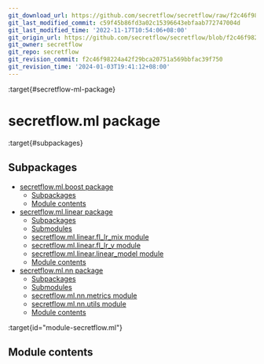 ```yaml
---
git_download_url: https://github.com/secretflow/secretflow/raw/f2c46f98224a42f29bca20751a569bbfac39f750/docs/source/secretflow.ml.rst
git_last_modified_commit: c59f45b86fd3a02c15396643ebfaab772747004d
git_last_modified_time: '2022-11-17T10:54:06+08:00'
git_origin_url: https://github.com/secretflow/secretflow/blob/f2c46f98224a42f29bca20751a569bbfac39f750/docs/source/secretflow.ml.rst
git_owner: secretflow
git_repo: secretflow
git_revision_commit: f2c46f98224a42f29bca20751a569bbfac39f750
git_revision_time: '2024-01-03T19:41:12+08:00'
---
```


:target{#secretflow-ml-package}

# secretflow\.ml package

:target{#subpackages}

## Subpackages

<TableOfContents>


  - [secretflow.ml.boost package](secretflow.ml.ml.boost.mdx)
    - [Subpackages](secretflow.ml.ml.boost.mdx#subpackages)
    - [Module contents](secretflow.ml.ml.boost.mdx#module-secretflow.ml.boost)
  - [secretflow.ml.linear package](secretflow.ml.ml.linear.mdx)
    - [Subpackages](secretflow.ml.ml.linear.mdx#subpackages)
    - [Submodules](secretflow.ml.ml.linear.mdx#submodules)
    - [secretflow.ml.linear.fl\_lr\_mix module](secretflow.ml.ml.linear.mdx#module-secretflow.ml.linear.fl_lr_mix)
    - [secretflow.ml.linear.fl\_lr\_v module](secretflow.ml.ml.linear.mdx#module-secretflow.ml.linear.fl_lr_v)
    - [secretflow.ml.linear.linear\_model module](secretflow.ml.ml.linear.mdx#module-secretflow.ml.linear.linear_model)
    - [Module contents](secretflow.ml.ml.linear.mdx#module-secretflow.ml.linear)
  - [secretflow.ml.nn package](secretflow.ml.ml.nn.mdx)
    - [Subpackages](secretflow.ml.ml.nn.mdx#subpackages)
    - [Submodules](secretflow.ml.ml.nn.mdx#submodules)
    - [secretflow.ml.nn.metrics module](secretflow.ml.ml.nn.mdx#module-secretflow.ml.nn.metrics)
    - [secretflow.ml.nn.utils module](secretflow.ml.ml.nn.mdx#module-secretflow.ml.nn.utils)
    - [Module contents](secretflow.ml.ml.nn.mdx#module-secretflow.ml.nn)
</TableOfContents>

:target{id="module-secretflow.ml"}

## <Target id="module-contents" />Module contents
